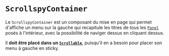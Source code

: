 
<Meta title="Mise en page/ScrollspyContainer" />

# `ScrollspyContainer`

Le `ScrollspyContainer` est un composant du mise en page qui permet d'affiche un menu sur la gauche qui recapitule les titres de tous les [`Panel`](/docs/composants-focus4∕forms-panel--docs) posés à l'intérieur, avec la possibilité de naviger dessus en cliquant dessus.

Il **doit être placé dans un [`Scrollable`](/docs/mise-en-page-scrollable--docs)**, puisqu'il en a besoin pour placer son menu à gauche en sticky.
